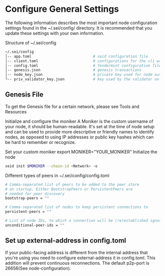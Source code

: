 # Configure General Settings
The following information describes the most important node configuration settings found in the ~/.sei/config/ directory. It is recommended that you update these settings with your own information.

Structure of ~/.sei/config

```bash
~/.sei/config
│-- app.toml                            # seid configuration file
│-- client.toml                         # configurations for the cli wallet (ex seid)
│-- config.toml                         # Tendermint configuration file
│-- genesis.json                        # genesis transactions
│-- node_key.json                       # private key used for node authentication in the p2p protocol (its corresponding public key is the nodeid)
└-- priv_validator_key.json             # key used by the validator on the node to sign blocks
```

## Genesis File
To get the Genesis file for a certain network, please see Tools and Resources

Initialize and configure the moniker
A Moniker is the custom username of your node, it should be human-readable. It's set at the time of node setup and can be used to provide more descriptive or friendly names to identify nodes, as opposed to using IP addresses or public key hashes which can be hard to remember or recognize.

Set your custom moniker
export MONIKER="YOUR_MONIKER"
Initialize the node
```bash
seid init $MONIKER --chain-id <Network> -o
```

Different types of peers in ~/.sei/config/config.toml

```bash
# Comma-separated list of peers to be added to the peer store
# on startup. Either BootstrapPeers or PersistentPeers are
# needed for peer discovery
bootstrap-peers = ""

# Comma-separated list of nodes to keep persistent connections to
persistent-peers = ""

# List of node IDs, to which a connection will be (re)established ignoring any existing limits
unconditional-peer-ids = ""
```

## Set up external-address in config.toml
If your public-facing address is different from the internal address that you're using you need to configure external-address it in config.toml. This addition will prevent continuous reconnections. The default p2p-port is 26656(See node-configuration).

